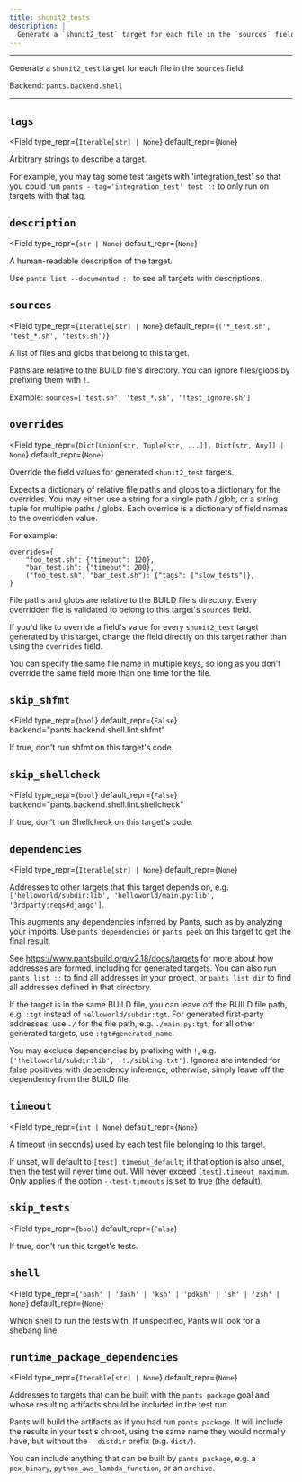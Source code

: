 ```yaml
---
title: shunit2_tests
description: |
  Generate a `shunit2_test` target for each file in the `sources` field.
---
```



---

Generate a `shunit2_test` target for each file in the `sources` field.

Backend: <span className="color--primary">`pants.backend.shell`</span>

---

<span className={styles.options}>

## `tags`

<Field
    type_repr={`Iterable[str] | None`}
    default_repr={`None`}
>

Arbitrary strings to describe a target.

For example, you may tag some test targets with &#x27;integration_test&#x27; so that you could run `pants --tag='integration_test' test ::` to only run on targets with that tag.

</Field>

## `description`

<Field
    type_repr={`str | None`}
    default_repr={`None`}
>

A human-readable description of the target.

Use `pants list --documented ::` to see all targets with descriptions.

</Field>

## `sources`

<Field
    type_repr={`Iterable[str] | None`}
    default_repr={`('*_test.sh', 'test_*.sh', 'tests.sh')`}
>

A list of files and globs that belong to this target.

Paths are relative to the BUILD file&#x27;s directory. You can ignore files/globs by prefixing them with `!`.

Example: `sources=['test.sh', 'test_*.sh', '!test_ignore.sh']`

</Field>

## `overrides`

<Field
    type_repr={`Dict[Union[str, Tuple[str, ...]], Dict[str, Any]] | None`}
    default_repr={`None`}
>

Override the field values for generated `shunit2_test` targets.

Expects a dictionary of relative file paths and globs to a dictionary for the overrides. You may either use a string for a single path / glob, or a string tuple for multiple paths / globs. Each override is a dictionary of field names to the overridden value.

For example:

```
overrides={
    "foo_test.sh": {"timeout": 120},
    "bar_test.sh": {"timeout": 200},
    ("foo_test.sh", "bar_test.sh"): {"tags": ["slow_tests"]},
}
```

File paths and globs are relative to the BUILD file's directory. Every overridden file is validated to belong to this target's `sources` field.

If you&#x27;d like to override a field&#x27;s value for every `shunit2_test` target generated by this target, change the field directly on this target rather than using the `overrides` field.

You can specify the same file name in multiple keys, so long as you don&#x27;t override the same field more than one time for the file.

</Field>

## `skip_shfmt`

<Field
    type_repr={`bool`}
    default_repr={`False`}
    backend="pants.backend.shell.lint.shfmt"
>

If true, don&#x27;t run shfmt on this target&#x27;s code.

</Field>

## `skip_shellcheck`

<Field
    type_repr={`bool`}
    default_repr={`False`}
    backend="pants.backend.shell.lint.shellcheck"
>

If true, don&#x27;t run Shellcheck on this target&#x27;s code.

</Field>

## `dependencies`

<Field
    type_repr={`Iterable[str] | None`}
    default_repr={`None`}
>

Addresses to other targets that this target depends on, e.g. `['helloworld/subdir:lib', 'helloworld/main.py:lib', '3rdparty:reqs#django']`.

This augments any dependencies inferred by Pants, such as by analyzing your imports. Use `pants dependencies` or `pants peek` on this target to get the final result.

See https://www.pantsbuild.org/v2.18/docs/targets for more about how addresses are formed, including for generated targets. You can also run `pants list ::` to find all addresses in your project, or `pants list dir` to find all addresses defined in that directory.

If the target is in the same BUILD file, you can leave off the BUILD file path, e.g. `:tgt` instead of `helloworld/subdir:tgt`. For generated first-party addresses, use `./` for the file path, e.g. `./main.py:tgt`; for all other generated targets, use `:tgt#generated_name`.

You may exclude dependencies by prefixing with `!`, e.g. `['!helloworld/subdir:lib', '!./sibling.txt']`. Ignores are intended for false positives with dependency inference; otherwise, simply leave off the dependency from the BUILD file.

</Field>

## `timeout`

<Field
    type_repr={`int | None`}
    default_repr={`None`}
>

A timeout (in seconds) used by each test file belonging to this target.

If unset, will default to `[test].timeout_default`; if that option is also unset, then the test will never time out. Will never exceed `[test].timeout_maximum`. Only applies if the option `--test-timeouts` is set to true (the default).

</Field>

## `skip_tests`

<Field
    type_repr={`bool`}
    default_repr={`False`}
>

If true, don&#x27;t run this target&#x27;s tests.

</Field>

## `shell`

<Field
    type_repr={`'bash' | 'dash' | 'ksh' | 'pdksh' | 'sh' | 'zsh' | None`}
    default_repr={`None`}
>

Which shell to run the tests with. If unspecified, Pants will look for a shebang line.

</Field>

## `runtime_package_dependencies`

<Field
    type_repr={`Iterable[str] | None`}
    default_repr={`None`}
>

Addresses to targets that can be built with the `pants package` goal and whose resulting artifacts should be included in the test run.

Pants will build the artifacts as if you had run `pants package`. It will include the results in your test&#x27;s chroot, using the same name they would normally have, but without the `--distdir` prefix (e.g. `dist/`).

You can include anything that can be built by `pants package`, e.g. a `pex_binary`, `python_aws_lambda_function`, or an `archive`.

</Field>

</span>

